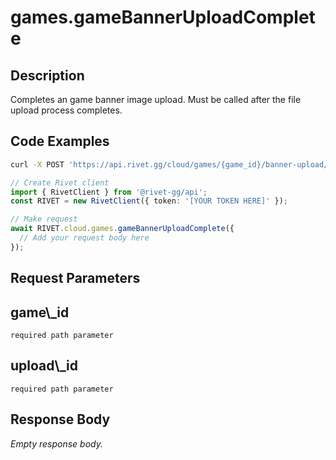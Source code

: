 
# games.gameBannerUploadComplete

## Description

Completes an game banner image upload. Must be called after the file upload process completes.

## Code Examples

<CodeGroup title='Request' tag='POST' label='https://api.rivet.gg/cloud/games/{game_id}/banner-upload/{upload_id}/complete'>

```bash {{ "title": "cURL" }}
curl -X POST 'https://api.rivet.gg/cloud/games/{game_id}/banner-upload/{upload_id}/complete'
```

```ts
// Create Rivet client
import { RivetClient } from '@rivet-gg/api';
const RIVET = new RivetClient({ token: '[YOUR TOKEN HERE]' });

// Make request
await RIVET.cloud.games.gameBannerUploadComplete({
  // Add your request body here
});
```

</CodeGroup>

## Request Parameters

<div className="property ml-4">
<div className="flex flex-row items-center my-2">
<h2 className="text-lg font-bold text-cream-50 m-0">game\_id</h2><code className="m-0 ml-4 pb-0 pt-0.5 text-cream-500"><span className="font-normal text-cream-600">required</span> path parameter</code>
</div>

</div>
<div className="property ml-4">
<div className="flex flex-row items-center my-2">
<h2 className="text-lg font-bold text-cream-50 m-0">upload\_id</h2><code className="m-0 ml-4 pb-0 pt-0.5 text-cream-500"><span className="font-normal text-cream-600">required</span> path parameter</code>
</div>

</div>

## Response Body

_Empty response body._
